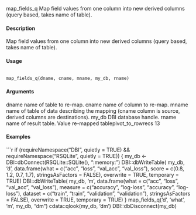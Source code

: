 map_fields_q
Map field values from one column into new derived columns (query
based, takes name of table).

#### Description 

Map field values from one column into new derived columns (query based, takes name of table).

#### Usage 
 <pre><code>
map_fields_q(dname, cname, mname, my_db, rname)
</code></pre>
#### Arguments 

dname name of table to re-map.
cname name of column to re-map.
mname name of table of data describing the mapping (cname column is source, derived
columns are destinations).
my_db DBI database handle.
rname name of result table.
Value
re-mapped tablepivot_to_rowrecs
13


#### Examples 
```r
if (requireNamespace("DBI", quietly = TRUE) &&
requireNamespace("RSQLite", quietly = TRUE)) {
my_db <- DBI::dbConnect(RSQLite::SQLite(),
":memory:")
DBI::dbWriteTable(
my_db,
'd',
data.frame(what = c("acc", "loss",
"val_acc", "val_loss"),
score = c(0.8, 1.2,
0.7, 1.7),
stringsAsFactors = FALSE),
overwrite = TRUE,
temporary = TRUE)
DBI::dbWriteTable(
my_db,
'm',
data.frame(what = c("acc", "loss",
"val_acc", "val_loss"),
measure = c("accuracy", "log-loss",
"accuracy", "log-loss"),
dataset = c("train", "train", "validation", "validation"),
stringsAsFactors = FALSE),
overwrite = TRUE,
temporary = TRUE)
}
map_fields_q('d', 'what', 'm', my_db, "dm")
cdata::qlook(my_db, 'dm')
DBI::dbDisconnect(my_db)
